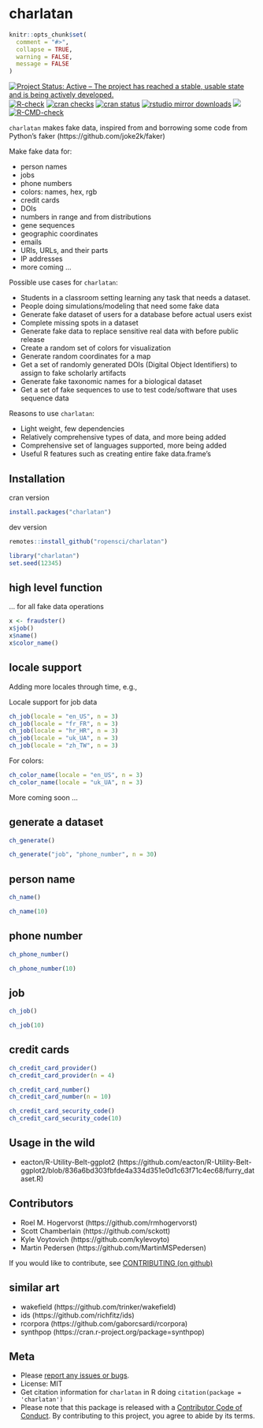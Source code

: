 charlatan
=========

```r
knitr::opts_chunk$set(
  comment = "#>",
  collapse = TRUE,
  warning = FALSE,
  message = FALSE
)
```
<!-- badges: start -->
[![Project Status: Active – The project has reached a stable, usable state and is being actively developed.](https://www.repostatus.org/badges/latest/active.svg)](https://www.repostatus.org/#active)
[![R-check](https://github.com/ropensci/charlatan/workflows/R-check/badge.svg)](https://github.com/ropensci/charlatan/actions?query=workflow%3AR-check)
[![cran checks](https://badges.cranchecks.info/worst/charlatan.svg)](https://cloud.r-project.org/web/checks/check_results_charlatan.html)
[![cran status](https://www.r-pkg.org/badges/version/charlatan)](https://cran.r-project.org/package=charlatan)
[![rstudio mirror downloads](https://cranlogs.r-pkg.org/badges/charlatan)](https://github.com/r-hub/cranlogs.app)
[![](https://badges.ropensci.org/94_status.svg)](https://github.com/ropensci/software-review/issues/94)
[![R-CMD-check](https://github.com/ropensci/charlatan/actions/workflows/R-CMD-check.yaml/badge.svg)](https://github.com/ropensci/charlatan/actions/workflows/R-CMD-check.yaml)
<!-- badges: end -->


`charlatan` makes fake data, inspired from and borrowing some code from Python's faker (https://github.com/joke2k/faker)

Make fake data for:

* person names
* jobs
* phone numbers
* colors: names, hex, rgb
* credit cards
* DOIs
* numbers in range and from distributions
* gene sequences
* geographic coordinates
* emails
* URIs, URLs, and their parts
* IP addresses
* more coming ...

Possible use cases for `charlatan`:

* Students in a classroom setting learning any task that needs a dataset.
* People doing simulations/modeling that need some fake data
* Generate fake dataset of users for a database before actual users exist
* Complete missing spots in a dataset
* Generate fake data to replace sensitive real data with before public release
* Create a random set of colors for visualization
* Generate random coordinates for a map
* Get a set of randomly generated DOIs (Digital Object Identifiers) to
assign to fake scholarly artifacts
* Generate fake taxonomic names for a biological dataset
* Get a set of fake sequences to use to test code/software that uses
sequence data

Reasons to use `charlatan`:

* Light weight, few dependencies
* Relatively comprehensive types of data, and more being added
* Comprehensive set of languages supported, more being added
* Useful R features such as creating entire fake data.frame's

## Installation

cran version

```r
install.packages("charlatan")
```

dev version

```r
remotes::install_github("ropensci/charlatan")
```

```r
library("charlatan")
set.seed(12345)
```

## high level function

... for all fake data operations

```r
x <- fraudster()
x$job()
x$name()
x$color_name()
```

## locale support

Adding more locales through time, e.g.,

Locale support for job data

```r
ch_job(locale = "en_US", n = 3)
ch_job(locale = "fr_FR", n = 3)
ch_job(locale = "hr_HR", n = 3)
ch_job(locale = "uk_UA", n = 3)
ch_job(locale = "zh_TW", n = 3)
```

For colors:

```r
ch_color_name(locale = "en_US", n = 3)
ch_color_name(locale = "uk_UA", n = 3)
```

More coming soon ...

## generate a dataset

```r
ch_generate()
```

```r
ch_generate("job", "phone_number", n = 30)
```


## person name

```r
ch_name()
```

```r
ch_name(10)
```


## phone number

```r
ch_phone_number()
```

```r
ch_phone_number(10)
```

## job

```r
ch_job()
```

```r
ch_job(10)
```

## credit cards

```r
ch_credit_card_provider()
ch_credit_card_provider(n = 4)
```

```r
ch_credit_card_number()
ch_credit_card_number(n = 10)
```

```r
ch_credit_card_security_code()
ch_credit_card_security_code(10)
```

## Usage in the wild

- eacton/R-Utility-Belt-ggplot2 (https://github.com/eacton/R-Utility-Belt-ggplot2/blob/836a6bd303fbfde4a334d351e0d1c63f71c4ec68/furry_dataset.R)


## Contributors
* Roel M. Hogervorst (https://github.com/rmhogervorst)
* Scott Chamberlain (https://github.com/sckott)
* Kyle Voytovich (https://github.com/kylevoyto)
* Martin Pedersen (https://github.com/MartinMSPedersen)

If you would like to contribute, see [CONTRIBUTING (on github)](.github/CONTRIBUTING.md)

## similar art

* wakefield (https://github.com/trinker/wakefield)
* ids (https://github.com/richfitz/ids)
* rcorpora (https://github.com/gaborcsardi/rcorpora)
* synthpop (https://cran.r-project.org/package=synthpop)

## Meta

* Please [report any issues or bugs](https://github.com/ropensci/charlatan/issues).
* License: MIT
* Get citation information for `charlatan` in R doing `citation(package = 'charlatan')`
* Please note that this package is released with a [Contributor Code of Conduct](https://ropensci.org/code-of-conduct/). By contributing to this project, you agree to abide by its terms.
